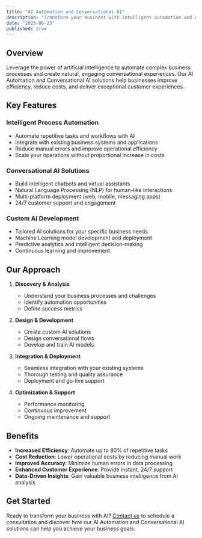 ```yaml
---
title: "AI Automation and Conversational AI"
description: "Transform your business with intelligent automation and AI-powered conversations"
date: "2025-06-23"
published: true
---
```


## Overview
Leverage the power of artificial intelligence to automate complex business processes and create natural, engaging conversational experiences. Our AI Automation and Conversational AI solutions help businesses improve efficiency, reduce costs, and deliver exceptional customer experiences.

## Key Features

### Intelligent Process Automation
- Automate repetitive tasks and workflows with AI
- Integrate with existing business systems and applications
- Reduce manual errors and improve operational efficiency
- Scale your operations without proportional increase in costs

### Conversational AI Solutions
- Build intelligent chatbots and virtual assistants
- Natural Language Processing (NLP) for human-like interactions
- Multi-platform deployment (web, mobile, messaging apps)
- 24/7 customer support and engagement

### Custom AI Development
- Tailored AI solutions for your specific business needs
- Machine Learning model development and deployment
- Predictive analytics and intelligent decision-making
- Continuous learning and improvement

## Our Approach

1. **Discovery & Analysis**
   - Understand your business processes and challenges
   - Identify automation opportunities
   - Define success metrics

2. **Design & Development**
   - Create custom AI solutions
   - Design conversational flows
   - Develop and train AI models

3. **Integration & Deployment**
   - Seamless integration with your existing systems
   - Thorough testing and quality assurance
   - Deployment and go-live support

4. **Optimization & Support**
   - Performance monitoring
   - Continuous improvement
   - Ongoing maintenance and support

## Benefits

- **Increased Efficiency**: Automate up to 80% of repetitive tasks
- **Cost Reduction**: Lower operational costs by reducing manual work
- **Improved Accuracy**: Minimize human errors in data processing
- **Enhanced Customer Experience**: Provide instant, 24/7 support
- **Data-Driven Insights**: Gain valuable business intelligence from AI analysis

## Get Started
Ready to transform your business with AI? [Contact us](/contact) to schedule a consultation and discover how our AI Automation and Conversational AI solutions can help you achieve your business goals.
